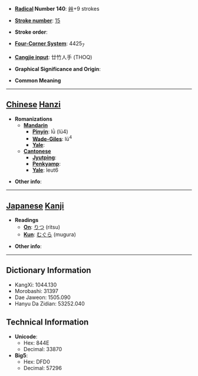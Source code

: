 * '''[[Wiktionary:Chinese radical index| Radical]] Number 140''': [[Wiktionary:Chinese radical index 艸|艸]]+9 strokes

* '''[[Wiktionary:Chinese total strokes index|Stroke number]]''': [[Wiktionary:Chinese total strokes index 15|15]]

* '''Stroke order''': 

* '''[[Wiktionary:Chinese four corner index|Four-Corner System]]''': 4425<sub>7</sub>

* '''[[Wiktionary:Chinese Cangjie index|Cangjie input]]''': 廿竹人手 (THOQ)

* '''Graphical Significance and Origin''': 

* '''Common Meaning'''

----

== [[Chinese]] [[Hanzi]] ==

* '''Romanizations'''
** '''[[Mandarin]]'''
*** '''[[Pinyin]]''': lǜ (lü4)
*** '''[[Wade-Giles]]''': lü<sup>4</sup>
*** '''[[Yale]]''': 
** '''[[Cantonese]]'''
*** '''[[Jyutping]]''':
*** '''[[Penkyamp]]''': 
*** '''[[Yale]]''': leut6

* '''Other info''': 

----

== [[Japanese]] [[Kanji]] ==

* '''Readings'''
** '''[[On]]''': [[りつ]] (ritsu)
** '''[[Kun]]''': [[むぐら]] (mugura)

* '''Other info''':  

----

== Dictionary Information ==

* KangXi: 1044.130
* Morobashi: 31397
* Dae Jaweon: 1505.090
* Hanyu Da Zidian: 53252.040

== Technical Information ==

* '''Unicode''':
** Hex: 844E
** Decimal: 33870
* '''Big5''':
** Hex: DFD0
** Decimal: 57296